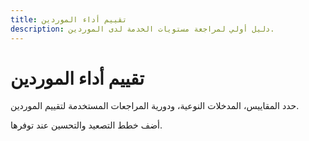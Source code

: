 ```yaml
---
title: تقييم أداء الموردين
description: دليل أولي لمراجعة مستويات الخدمة لدى الموردين.
---
```


# تقييم أداء الموردين

حدد المقاييس، المدخلات النوعية، ودورية المراجعات المستخدمة لتقييم الموردين.

أضف خطط التصعيد والتحسين عند توفرها.
